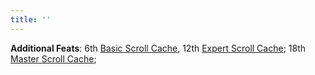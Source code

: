 ```yaml
---
title: ''
---
```


**Additional Feats**: 6th [Basic Scroll Cache](https://2e.aonprd.com/Feats.aspx?ID=2054), 12th [Expert Scroll Cache](https://2e.aonprd.com/Feats.aspx?ID=2056); 18th [Master Scroll Cache](https://2e.aonprd.com/Feats.aspx?ID=2057);
